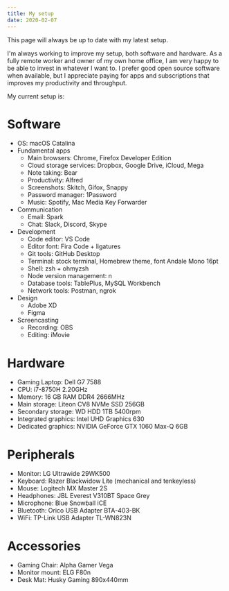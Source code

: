```yaml
---
title: My setup
date: 2020-02-07
---
```


This page will always be up to date with my latest setup.

I'm always working to improve my setup, both software and hardware. As a fully remote worker and owner of my own home office, I am very happy to be able to invest in whatever I want to. I prefer good open source software when available, but I appreciate paying for apps and subscriptions that improves my productivity and throughput.

My current setup is:

# Software

- OS: macOS Catalina
- Fundamental apps
  - Main browsers: Chrome, Firefox Developer Edition
  - Cloud storage services: Dropbox, Google Drive, iCloud, Mega
  - Note taking: Bear
  - Productivity: Alfred
  - Screenshots: Skitch, Gifox, Snappy
  - Password manager: 1Password
  - Music: Spotify, Mac Media Key Forwarder
- Communication
  - Email: Spark
  - Chat: Slack, Discord, Skype
- Development
  - Code editor: VS Code
  - Editor font: Fira Code + ligatures
  - Git tools: GitHub Desktop
  - Terminal: stock terminal, Homebrew theme, font Andale Mono 16pt
  - Shell: zsh + ohmyzsh
  - Node version management: n
  - Database tools: TablePlus, MySQL Workbench
  - Network tools: Postman, ngrok
- Design
  - Adobe XD
  - Figma
- Screencasting
  - Recording: OBS
  - Editing: iMovie

# Hardware

- Gaming Laptop: Dell G7 7588
- CPU: i7-8750H 2.20GHz
- Memory: 16 GB RAM DDR4 2666MHz
- Main storage: Liteon CV8 NVMe SSD 256GB
- Secondary storage: WD HDD 1TB 5400rpm
- Integrated graphics: Intel UHD Graphics 630
- Dedicated graphics: NVIDIA GeForce GTX 1060 Max-Q 6GB

# Peripherals

- Monitor: LG Ultrawide 29WK500
- Keyboard: Razer Blackwidow Lite (mechanical and tenkeyless)
- Mouse: Logitech MX Master 2S
- Headphones: JBL Everest V310BT Space Grey
- Microphone: Blue Snowball iCE
- Bluetooth: Orico USB Adapter BTA-403-BK
- WiFi: TP-Link USB Adapter TL-WN823N

# Accessories

- Gaming Chair: Alpha Gamer Vega
- Monitor mount: ELG F80n
- Desk Mat: Husky Gaming 890x440mm
